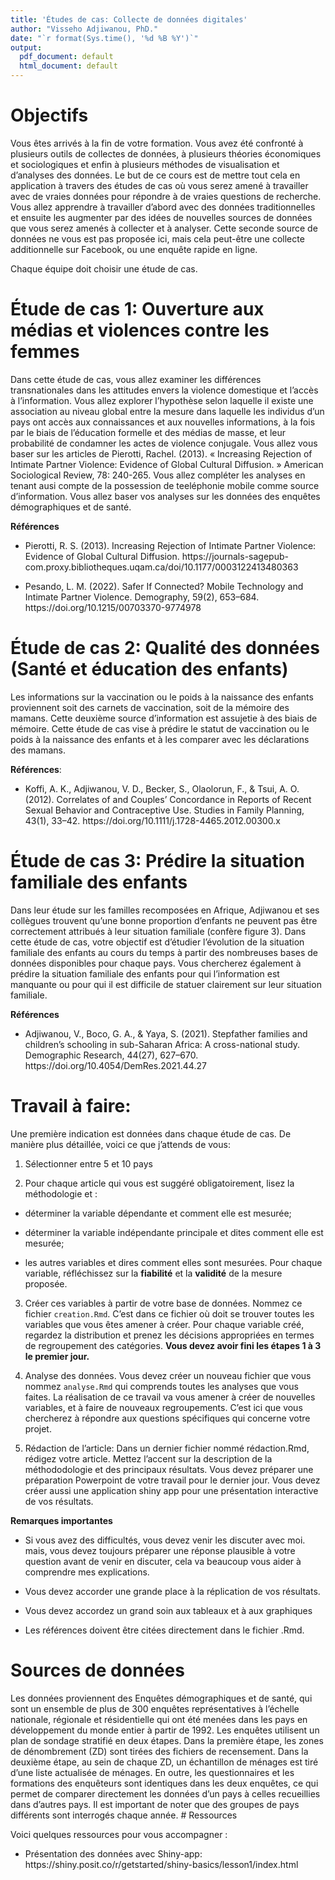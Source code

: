 ```yaml
---
title: 'Études de cas: Collecte de données digitales'
author: "Visseho Adjiwanou, PhD."
date: "`r format(Sys.time(), '%d %B %Y')`"
output:
  pdf_document: default
  html_document: default
---
```


# Objectifs

Vous êtes arrivés à la fin de votre formation. Vous avez été confronté à plusieurs outils de collectes de données, à plusieurs théories économiques et sociologiques et enfin à plusieurs méthodes de visualisation et d'analyses des données. Le but de ce cours est de mettre tout cela en application à travers des études de cas où vous serez amené à travailler avec de vraies données pour répondre à de vraies questions de recherche. Vous allez apprendre à travailler d'abord avec des données traditionnelles et ensuite les augmenter par des idées de nouvelles sources de données que vous serez amenés à collecter et à analyser. Cette seconde source de données ne vous est pas proposée ici, mais cela peut-être une collecte additionnelle sur Facebook, ou une enquête rapide en ligne.

Chaque équipe doit choisir une étude de cas.

# Étude de cas 1: Ouverture aux médias et violences contre les femmes

Dans cette étude de cas, vous allez examiner les différences transnationales dans les attitudes envers la violence domestique et l’accès à l’information. Vous allez explorer l’hypothèse selon laquelle il existe une association au niveau global entre la mesure dans laquelle les individus d’un pays ont accès aux connaissances et aux nouvelles informations, à la fois par le biais de l’éducation formelle et des médias de masse, et leur probabilité de condamner les actes de violence conjugale. Vous allez vous baser sur les articles de Pierotti, Rachel. (2013). « Increasing Rejection of Intimate Partner Violence: Evidence of Global Cultural Diffusion. » American Sociological Review, 78: 240-265. Vous allez compléter les analyses en tenant ausi compte de la possession de teeléphonie mobile comme source d'information. Vous allez baser vos analyses sur les données des enquêtes démographiques et de santé. 

**Références**

- Pierotti, R. S. (2013). Increasing Rejection of Intimate Partner Violence: Evidence of Global Cultural Diffusion. https://journals-sagepub-com.proxy.bibliotheques.uqam.ca/doi/10.1177/0003122413480363

- Pesando, L. M. (2022). Safer If Connected? Mobile Technology and Intimate Partner Violence. Demography, 59(2), 653–684. https://doi.org/10.1215/00703370-9774978


# Étude de cas 2: Qualité des données (Santé et éducation des enfants)

Les informations sur la vaccination ou le poids à la naissance des enfants proviennent soit des carnets de vaccination, soit de la mémoire des mamans. Cette deuxième source d'information est assujetie à des biais de mémoire. Cette étude de cas vise à prédire le statut de vaccination ou le poids à la naissance des enfants et à les comparer avec les déclarations des mamans.

**Références**:

- Koffi, A. K., Adjiwanou, V. D., Becker, S., Olaolorun, F., & Tsui, A. O. (2012). Correlates of and Couples’ Concordance in Reports of Recent Sexual Behavior and Contraceptive Use. Studies in Family Planning, 43(1), 33–42. https://doi.org/10.1111/j.1728-4465.2012.00300.x

# Étude de cas 3: Prédire la situation familiale des enfants

Dans leur étude sur les familles recomposées en Afrique, Adjiwanou et ses collègues trouvent qu'une bonne proportion d'enfants ne peuvent pas être correctement attribués à leur situation familiale (confère figure 3). Dans cette étude de cas, votre objectif est d'étudier l'évolution de la situation familiale des enfants au cours du temps à partir des nombreuses bases de données disponibles pour chaque pays. Vous chercherez également à prédire la situation familiale des enfants pour qui l'information est manquante ou pour qui il est difficile de statuer clairement sur leur situation familiale.

**Références**

- Adjiwanou, V., Boco, G. A., & Yaya, S. (2021). Stepfather families and children’s schooling in sub-Saharan Africa: A cross-national study. Demographic Research, 44(27), 627–670. https://doi.org/10.4054/DemRes.2021.44.27

# Travail à faire:

Une première indication est données dans chaque étude de cas. De manière plus détaillée, voici ce que j'attends de vous:

1. Sélectionner entre 5 et 10 pays

2. Pour chaque article qui vous est suggéré obligatoirement, lisez la méthodologie et :

- déterminer la variable dépendante et comment elle est mesurée;

- déterminer la variable indépendante principale et dites comment elle est mesurée;

- les autres variables et dires comment elles sont mesurées.
Pour chaque variable, réfléchissez sur la **fiabilité** et la **validité** de la mesure proposée.

3. Créer ces variables à partir de votre base de données. Nommez ce fichier `creation.Rmd`. C'est dans ce fichier où doit se trouver toutes les variables que vous êtes amener à créer. Pour chaque variable créé, regardez la distribution et prenez les décisions appropriées en termes de regroupement des catégories. **Vous devez avoir fini les étapes 1 à 3 le premier jour.**

4. Analyse des données. Vous devez créer un nouveau fichier que vous nommez `analyse.Rmd` qui comprends toutes les analyses que vous faites. La réalisation de ce travail va vous amener à créer de nouvelles variables, et à faire de nouveaux regroupements. C'est ici que vous chercherez à répondre aux questions spécifiques qui concerne votre projet.

5. Rédaction de l'article: Dans un dernier fichier nommé rédaction.Rmd, rédigez votre article. Mettez l'accent sur la description de la méthododologie et des principaux résultats. Vous devez préparer une préparation Powerpoint de votre travail pour le dernier jour. Vous devez créer aussi une application shiny app pour une présentation interactive de vos résultats.

**Remarques importantes**

- Si vous avez des difficultés, vous devez venir les discuter avec moi. mais, vous devez toujours préparer une réponse plausible à votre question avant de venir en discuter, cela va beaucoup vous aider à comprendre mes explications. 

- Vous devez accorder une grande place à la réplication de vos résultats.

- Vous devez accordez un grand soin aux tableaux et à aux graphiques

- Les références doivent être citées directement dans le fichier .Rmd.

# Sources de données

Les données proviennent des Enquêtes démographiques et de santé, qui sont un ensemble de plus de 300 enquêtes représentatives à l’échelle nationale, régionale et résidentielle qui ont été menées dans les pays en développement du monde entier à partir de 1992. Les enquêtes utilisent un plan de sondage stratifié en deux étapes. Dans la première étape, les zones de dénombrement (ZD) sont tirées des fichiers de recensement. Dans la deuxième étape, au sein de chaque ZD, un échantillon de ménages est tiré d’une liste actualisée de ménages. En outre, les questionnaires et les formations des enquêteurs sont identiques dans les deux enquêtes, ce qui permet de comparer directement les données d'un pays à celles recueillies dans d'autres pays. Il est important de noter que des groupes de pays différents sont interrogés chaque année.
# Ressources

Voici quelques ressources pour vous accompagner :

- Présentation des données avec Shiny-app: https://shiny.posit.co/r/getstarted/shiny-basics/lesson1/index.html


